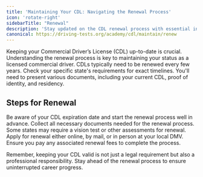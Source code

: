 ```yaml
---
title: 'Maintaining Your CDL: Navigating the Renewal Process'
icon: 'rotate-right'
sidebarTitle: "Renewal"
description: 'Stay updated on the CDL renewal process with essential information on timelines, requirements, and procedures for maintaining your license.'
canonical: https://driving-tests.org/academy/cdl/maintain/renew
---
```

<Snippet file="andrei.mdx" />
Keeping your Commercial Driver’s License (CDL) up-to-date is crucial. Understanding the renewal process is key to maintaining your status as a licensed commercial driver.

<CardGroup cols={2}>
  <Card title="Renewal Period" icon="calendar" color="#007BFF">
    CDLs typically need to be renewed every few years. Check your specific state's requirements for exact timelines.
  </Card>
  <Card title="Documents Required" icon="file" color="#28A745">
    You'll need to present various documents, including your current CDL, proof of identity, and residency.
  </Card>
</CardGroup>

## Steps for Renewal

<Steps>
  <Step title="Check Expiration">
    Be aware of your CDL expiration date and start the renewal process well in advance.
  </Step>
  <Step title="Gather Documentation">
    Collect all necessary documents needed for the renewal process.
  </Step>
  <Step title="Complete Any Required Tests">
    Some states may require a vision test or other assessments for renewal.
  </Step>
  <Step title="Submit Your Application">
    Apply for renewal either online, by mail, or in person at your local DMV.
  </Step>
  <Step title="Pay Renewal Fees">
    Ensure you pay any associated renewal fees to complete the process.
  </Step>
</Steps>

Remember, keeping your CDL valid is not just a legal requirement but also a professional responsibility. Stay ahead of the renewal process to ensure uninterrupted career progress.

<Snippet file="cdl-premium.mdx" />